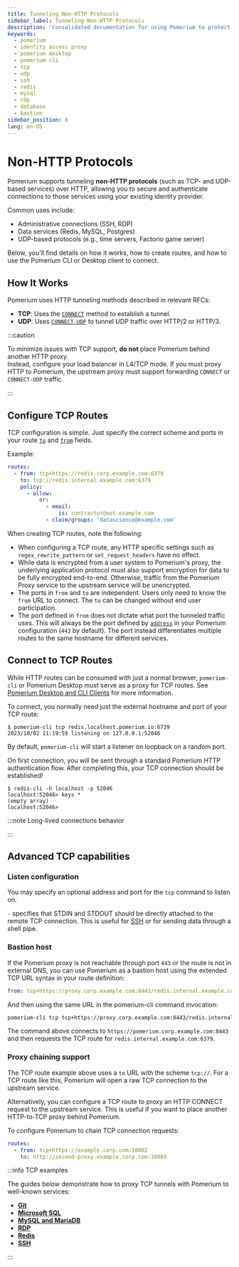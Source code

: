 ```yaml
---
title: Tunneling Non-HTTP Protocols
sidebar_label: Tunneling Non-HTTP Protocols
description: 'Consolidated documentation for using Pomerium to protect and access non-HTTP protocols (TCP and UDP) over HTTP.'
keywords:
  - pomerium
  - identity access proxy
  - pomerium desktop
  - pomerium cli
  - tcp
  - udp
  - ssh
  - redis
  - mysql
  - rdp
  - database
  - bastion
sidebar_position: 0
lang: en-US
---
```



# Non-HTTP Protocols

Pomerium supports tunneling **non-HTTP protocols** (such as TCP- and UDP-based services) over HTTP, allowing you to secure and authenticate connections to those services using your existing identity provider.

Common uses include:

- Administrative connections (SSH, RDP)
- Data services (Redis, MySQL, Postgres)
- UDP-based protocols (e.g., time servers, Factorio game server)

Below, you'll find details on how it works, how to create routes, and how to use the Pomerium CLI or Desktop client to connect.

## How It Works

Pomerium uses HTTP tunneling methods described in relevant RFCs:

- **TCP**: Uses the [`CONNECT`](https://httpwg.org/specs/rfc9110.html#CONNECT) method to establish a tunnel.
- **UDP**: Uses [`CONNECT-UDP`](https://datatracker.ietf.org/doc/html/rfc9298) to tunnel UDP traffic over HTTP/2 or HTTP/3.

:::caution

To minimize issues with TCP support, **do not** place Pomerium behind another HTTP proxy.  
Instead, configure your load balancer in L4/TCP mode. If you must proxy HTTP to Pomerium, the upstream proxy must support forwarding `CONNECT` or `CONNECT-UDP` traffic.

:::

## Configure TCP Routes

TCP configuration is simple. Just specify the correct scheme and ports in your route [`to`](/docs/reference/routes/to) and [`from`](/docs/reference/routes/from) fields.

Example:

```yaml
routes:
  - from: tcp+https://redis.corp.example.com:6379
    to: tcp://redis.internal.example.com:6379
    policy:
      - allow:
          or:
            - email:
                is: contractor@not-example.com
            - claim/groups: 'datascience@example.com'
```

When creating TCP routes, note the following:

- When configuring a TCP route, any HTTP specific settings such as `regex_rewrite_pattern` or `set_request_headers` have no effect.
- While data is encrypted from a user system to Pomerium's proxy, the underlying application protocol must also support encryption for data to be fully encrypted end-to-end. Otherwise, traffic from the Pomerium Proxy service to the upstream service will be unencrypted.
- The ports in `from` and `to` are independent. Users only need to know the `from` URL to connect. The `to` can be changed without end user participation.
- The port defined in `from` does not dictate what port the tunneled traffic uses. This will always be the port defined by [`address`](/docs/reference/address) in your Pomerium configuration (`443` by default). The port instead differentiates multiple routes to the same hostname for different services.

## Connect to TCP Routes

While HTTP routes can be consumed with just a normal browser, `pomerium-cli` or Pomerium Desktop must serve as a proxy for TCP routes. See [Pomerium Desktop and CLI Clients](/docs/deploy/clients) for more information.

To connect, you normally need just the external hostname and port of your TCP route:

```shell-session
$ pomerium-cli tcp redis.localhost.pomerium.io:6739
2023/10/02 11:19:59 listening on 127.0.0.1:52046
```

By default, `pomerium-cli` will start a listener on loopback on a random port.

On first connection, you will be sent through a standard Pomerium HTTP authentication flow. After completing this, your TCP connection should be established!

```shell-session
$ redis-cli -h localhost -p 52046
localhost:52046> keys *
(empty array)
localhost:52046>
```

:::note Long-lived connections behavior

<LongLivedConnections />

:::

## Advanced TCP capabilities

### Listen configuration

You may specify an optional address and port for the `tcp` command to listen on.

`-` specifies that STDIN and STDOUT should be directly attached to the remote TCP connection. This is useful for [SSH](./examples/ssh#tunnel-and-connect-simultaneously) or for sending data through a shell pipe.

### Bastion host

If the Pomerium proxy is not reachable through port `443` or the route is not in external DNS, you can use Pomerium as a bastion host using the extended TCP URL syntax in your route definition:

```yaml
from: tcp+https://proxy.corp.example.com:8443/redis.internal.example.com:6379
```

And then using the same URL in the pomerium-cli command invocation:

```bash
pomerium-cli tcp tcp+https://proxy.corp.example.com:8443/redis.internal.example.com:6379
```

The command above connects to `https://pomerium.corp.example.com:8443` and then requests the TCP route for `redis.internal.example.com:6379`.

<CLIClientCertificates protocol="tcp" />

### Proxy chaining support

The TCP route example above uses a `to` URL with the scheme `tcp://`. For a TCP route like this, Pomerium will open a raw TCP connection to the upstream service.

Alternatively, you can configure a TCP route to proxy an HTTP CONNECT request to the upstream service. This is useful if you want to place another HTTP-to-TCP proxy behind Pomerium.

To configure Pomerium to chain TCP connection requests:

```yaml
routes:
  - from: tcp+https://example.corp.com:10002
    to: http://second-proxy.example.corp.com:10003
```

:::info TCP examples

The guides below demonstrate how to proxy TCP tunnels with Pomerium to well-known services:

- [**Git**](./examples/git)
- [**Microsoft SQL**](./examples/ms-sql)
- [**MySQL and MariaDB**](./examples/mysql)
- [**RDP**](./examples/rdp)
- [**Redis**](./examples/redis)
- [**SSH**](./examples/ssh)

:::
